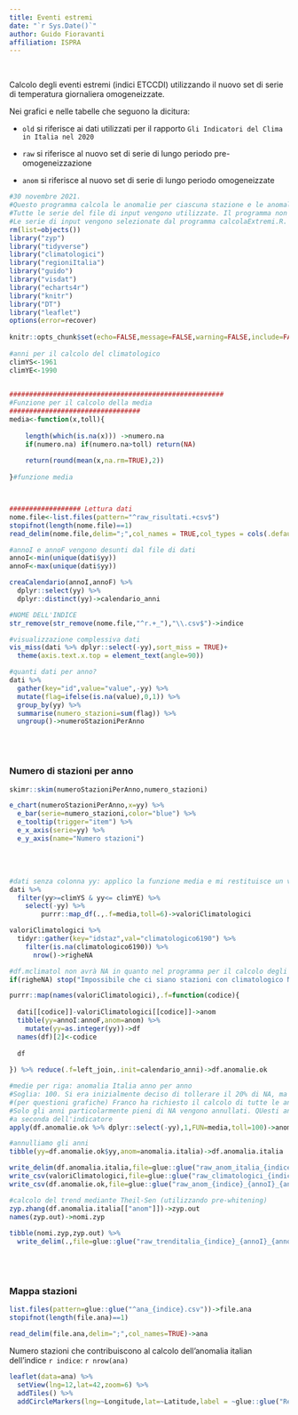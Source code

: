 ```yaml
---
title: Eventi estremi
date: "`r Sys.Date()`"
author: Guido Fioravanti
affiliation: ISPRA
---
```


<br>

Calcolo degli eventi estremi (indici ETCCDI) utilizzando il nuovo set di serie di temperatura giornaliera omogeneizzate.

Nei grafici e nelle tabelle che seguono la dicitura:

- `old` si riferisce ai dati utilizzati per il rapporto `Gli Indicatori del Clima in Italia nel 2020`

- `raw` si riferisce al nuovo set di serie di lungo periodo pre-omogeneizzazione

- `anom` si riferisce al nuovo set di serie di lungo periodo omogeneizzate

```r
#30 novembre 2021.
#Questo programma calcola le anomalie per ciascuna stazione e le anomalie per l'Italia. 
#Tutte le serie del file di input vengono utilizzate. Il programma non effettua nessun criterio di selezione delle serie.
#Le serie di input vengono selezionate dal programma calcolaExtremi.R.
rm(list=objects())
library("zyp")
library("tidyverse")
library("climatologici")
library("regioniItalia")
library("guido")
library("visdat")
library("echarts4r")
library("knitr")
library("DT")
library("leaflet")
options(error=recover)
  
knitr::opts_chunk$set(echo=FALSE,message=FALSE,warning=FALSE,include=FALSE,error=FALSE,fig.width = 12,fig.height = 10)
  
#anni per il calcolo del climatologico
climYS<-1961
climYE<-1990
  

######################################################    
#Funzione per il calcolo della media
#################################
media<-function(x,toll){
    
    length(which(is.na(x))) ->numero.na
    if(numero.na) if(numero.na>toll) return(NA)
    
    return(round(mean(x,na.rm=TRUE),2))
  
}#funzione media



################## Lettura dati
nome.file<-list.files(pattern="^raw_risultati.+csv$")
stopifnot(length(nome.file)==1)
read_delim(nome.file,delim=";",col_names = TRUE,col_types = cols(.default = col_number()))->dati

#annoI e annoF vengono desunti dal file di dati
annoI<-min(unique(dati$yy))
annoF<-max(unique(dati$yy))

creaCalendario(annoI,annoF) %>%
  dplyr::select(yy) %>%
  dplyr::distinct(yy)->calendario_anni

#NOME DELL'INDICE
str_remove(str_remove(nome.file,"^r.+_"),"\\.csv$")->indice

#visualizzazione complessiva dati
vis_miss(dati %>% dplyr::select(-yy),sort_miss = TRUE)+
  theme(axis.text.x.top = element_text(angle=90))

#quanti dati per anno?
dati %>%
  gather(key="id",value="value",-yy) %>%
  mutate(flag=ifelse(is.na(value),0,1)) %>%
  group_by(yy) %>%
  summarise(numero_stazioni=sum(flag)) %>%
  ungroup()->numeroStazioniPerAnno
```

<br><br>

### Numero di stazioni per anno

```r
skimr::skim(numeroStazioniPerAnno,numero_stazioni)
```

```r
e_chart(numeroStazioniPerAnno,x=yy) %>%
  e_bar(serie=numero_stazioni,color="blue") %>%
  e_tooltip(trigger="item") %>%
  e_x_axis(serie=yy) %>%
  e_y_axis(name="Numero stazioni")
```

<br><br>

```r
#dati senza colonna yy: applico la funzione media e mi restituisce un vettore di valori climatologici: uno per stazione
dati %>% 
  filter(yy>=climYS & yy<= climYE) %>% 
    select(-yy) %>%
	    purrr::map_df(.,.f=media,toll=6)->valoriClimatologici

valoriClimatologici %>%
  tidyr::gather(key="idstaz",val="climatologico6190") %>%
    filter(is.na(climatologico6190)) %>%
      nrow()->righeNA

#df.mclimatol non avrà NA in quanto nel programma per il calcolo degli estremi abbiamo già eliminato le serie che hanno meno di 24 anni di dati validi nel trentennio
if(righeNA) stop("Impossibile che ci siano stazioni con climatologico NA")

purrr::map(names(valoriClimatologici),.f=function(codice){
  
  dati[[codice]]-valoriClimatologici[[codice]]->anom
  tibble(yy=annoI:annoF,anom=anom) %>%
    mutate(yy=as.integer(yy))->df
  names(df)[2]<-codice
  
  df
  
}) %>% reduce(.f=left_join,.init=calendario_anni)->df.anomalie.ok

#medie per riga: anomalia Italia anno per anno
#Soglia: 100. Si era inizialmente deciso di tollerare il 20% di NA, ma di fatto 
#(per questioni grafiche) Franco ha richiesto il calcolo di tutte le anomalie.
#Solo gli anni particolarmente pieni di NA vengono annullati. QUesti anni variano
#a seconda dell'indicatore
apply(df.anomalie.ok %>% dplyr::select(-yy),1,FUN=media,toll=100)->anomalia.italia

#annulliamo gli anni
tibble(yy=df.anomalie.ok$yy,anom=anomalia.italia)->df.anomalia.italia

write_delim(df.anomalia.italia,file=glue::glue("raw_anom_italia_{indice}_{annoI}_{annoF}_climatol1961_1990.csv"),col_names=T,delim=";")
write_csv(valoriClimatologici,file=glue::glue("raw_climatologici_{indice}_climatol1961_1990.csv"),col_names=T)
write_csv(df.anomalie.ok,file=glue::glue("raw_anom_{indice}_{annoI}_{annoF}_climatol1961_1990.csv"),col_names=T)

#calcolo del trend mediante Theil-Sen (utilizzando pre-whitening)
zyp.zhang(df.anomalia.italia[["anom"]])->zyp.out
names(zyp.out)->nomi.zyp
	
tibble(nomi.zyp,zyp.out) %>% 
  write_delim(.,file=glue::glue("raw_trenditalia_{indice}_{annoI}_{annoF}_climatol1961_1990.csv"),col_names=TRUE)
```

<br><br>

### Mappa stazioni

```r
list.files(pattern=glue::glue("^ana_{indice}.csv"))->file.ana
stopifnot(length(file.ana)==1)

read_delim(file.ana,delim=";",col_names=TRUE)->ana
```

Numero stazioni che contribuiscono al calcolo dell'anomalia italian dell'indice `r indice`: `r nrow(ana)`

```r
leaflet(data=ana) %>%
  setView(lng=12,lat=42,zoom=6) %>%
  addTiles() %>%
  addCircleMarkers(lng=~Longitude,lat=~Latitude,label = ~glue::glue("Rete: {regione} Stazione: {SiteName}"))

```
